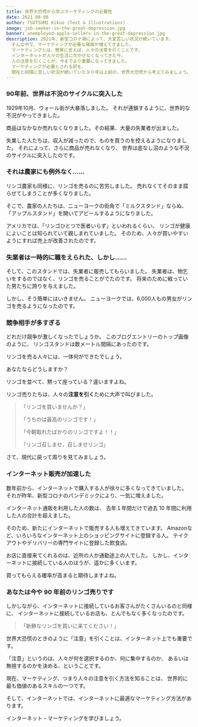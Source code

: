 ```yaml
---
title: 世界大恐慌から学ぶマーケティングの必要性
date: 2021-08-08
author: TSUTSUMI Kikuo (Text & Illustrations)
image: job-seeker-in-the-great-depression.jpg
banner: unemployed-apple-sellers-in-the-great-depression.jpg
description: 2021年、新型コロナ禍によって、大変苦しい状況が続いています。
  そんな中で、マーケティングが必要な場面が増えてきました。
  マーケティングとは、簡単に言えば、人々の注意を引くことです。
  インターネットが人々の生活に欠かせなくなってきた今、
  人の注意を引くことが、今までより重要になってきました。
  マーケティングが必要とされる訳を、
  現在と同様に苦しい状況が続いていた９０年以上前の、世界大恐慌から考えてみましょう。
---
```

### 90年前、世界は不況のサイクルに突入した

1929年10月、ウォール街が大暴落しました。
それが連鎖するように、世界的な不況がやってきました。

商品はなかなか売れなくなりました。その結果、大量の失業者が出ました。

失業した人たちは、収入が減ったので、ものを買うのを控えるようになりました。
それによって、さらに商品が売れなくなり、
世界は底なし沼のような不況のサイクルに突入したのです。

### それは農家にも例外なく……

リンゴ農家も同様に、リンゴを売るのに苦労しました。
売れなくてそのまま腐らせてしまうことが多くなりました。

そこで、農家の人たちは、ニューヨークの街角で「ミルクスタンド」ならぬ、
「アップルスタンド」を開いてアピールするようになりました。

アメリカでは、「リンゴひとつで医者いらず」といわれるくらい、
リンゴが健康によいことは知られていて親しまれていました。
そのため、人々が買いやすいようにすれば売上が改善されたのです。

### 失業者は一時的に職をえられた、しかし……

そして、このスタンドでは、失業者に販売してもらいました。
失業者は、物乞いをするのではなく、リンゴを売ることがでたのです。
将来のために戦っていた男たちに誇りを与えました。

しかし、そう簡単にはいきません。
ニューヨークでは、6,000人もの男女がリンゴを売るようになったのです。

### 競争相手が多すぎる

どれだけ競争が激しくなったでしょうか。
このブログエントリーのトップ画像のように、
リンゴスタンドは数メートル間隔にあったのです。

リンゴを売る人々には、一体何ができたでしょう。

あなたならどうしますか？

リンゴを並べて、黙って座っている？違いますよね。

リンゴ売りたちは、人々の<b>注意を引く</b>ために大声で叫びました。

  > 「リンゴを買いませんか？」
  >
  > 「うちのは最高のリンゴです！」
  >
  > 「今朝取れたばかりのリンゴですよ！！」
  >
  > 「リンゴ召しませ、召しませリンゴ」

さて、現代に戻って周りを見てみましょう。

### インターネット販売が加速した

数年前から、インターネットで購入する人が徐々に多くなってきていました。
それが昨年、新型コロナのパンデミックにより、一気に増えました。

インターネット通販を利用した人の数は、
去年１年間だけで過去 10 年間に利用した人の合計を超えました。

そのため、新たにインターネットで販売する人も増えてきています。
Amazonなど、いろいろなインターネット上のショッピングサイトに登録する人。
テイクアウトやデリバリーの専門サイトに登録した飲食店。

お店に直接来てくれるのは、近所の人か通勤途上の人でした。
しかし、インターネットに接続している人のほうが、遥かに多くいます。

買ってもらえる確率が高まると期待しますよね。

### あなたは今や 90 年前のリンゴ売りです

しかしながら、インターネットに接続しているお客さんがたくさんいるのと同様に、
インターネットに接続しているお店も、とんでもなく多くなったのです。

> 「新鮮なリンゴを買いに来てください！」

世界大恐慌のときのように「注意」を引くことは、インターネット上でも重要です。

「注意」というのは、人々が何を選択するのか、何に集中するのか、
あるいは無視するのかを決める、ということです。

現在、マーケティング、つまり人々の注意を引く方法を知ることは、
世界的に最も価値のあるスキルの一つです。

そして、インターネットでは、インターネットに最適なマーケティング方法があります。

インターネット・マーケティングを学びましょう。
